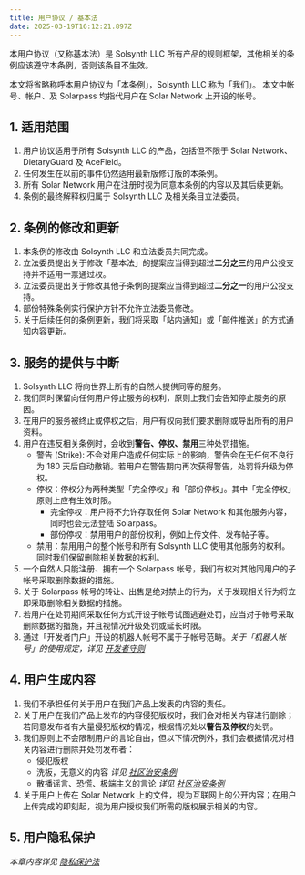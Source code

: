 ```yaml
---
title: 用户协议 / 基本法
date: 2025-03-19T16:12:21.897Z
---
```


本用户协议（又称基本法）是 Solsynth LLC 所有产品的规则框架，其他相关的条例应该遵守本条例，否则该条目不生效。

本文将省略称呼本用户协议为「本条例」，Solsynth LLC 称为「我们」。
本文中帐号、帐户、及 Solarpass 均指代用户在 Solar Network 上开设的帐号。

## 1. 适用范围

1. 用户协议适用于所有 Solsynth LLC 的产品，包括但不限于 Solar Network、DietaryGuard 及 AceField。
2. 任何发生在以前的事件仍然适用最新版修订版的本条例。 
3. 所有 Solar Network 用户在注册时视为同意本条例的内容以及其后续更新。
4. 条例的最终解释权归属于 Solsynth LLC 及相关条目立法委员。

## 2. 条例的修改和更新

1. 本条例的修改由 Solsynth LLC 和立法委员共同完成。
2. 立法委员提出关于修改「基本法」的提案应当得到超过**二分之三**的用户公投支持并不适用一票通过权。
3. 立法委员提出关于修改其他子条例的提案应当得到超过**二分之一**的用户公投支持。
4. 部份特殊条例实行保护方针不允许立法委员修改。
5. 关于后续任何的条例更新，我们将采取「站内通知」或「邮件推送」的方式通知内容更新。

## 3. 服务的提供与中断

1. Solsynth LLC 将向世界上所有的自然人提供同等的服务。
2. 我们同时保留向任何用户停止服务的权利，原则上我们会告知停止服务的原因。
3. 在用户的服务被终止或停权之后，用户有权向我们要求删除或导出所有的用户资料。
4. 用户在违反相关条例时，会收到**警告、停权、禁用**三种处罚措施。
    - 警告 (Strike): 不会对用户造成任何实际上的影响，警告会在无任何不良行为 180 天后自动撤销。若用户在警告期内再次获得警告，处罚将升级为停权。
    - 停权：停权分为两种类型「完全停权」和「部份停权」。其中「完全停权」原则上应有生效时限。
        - 完全停权：用户将不允许存取任何 Solar Network 和其他服务内容，同时也会无法登陆 Solarpass。
        - 部份停权：禁用用户的部份权利，例如上传文件、发布帖子等。
    - 禁用：禁用用户的整个帐号和所有 Solsynth LLC 使用其他服务的权利。同时我们保留删除相关数据的权利。
5. 一个自然人只能注册、拥有一个 Solarpass 帐号，我们有权对其他同用户的子帐号采取删除数据的措施。
6. 关于 Solarpass 帐号的转让、出售是绝对禁止的行为，关于发现相关行为将立即采取删除相关数据的措施。
7. 若用户在处罚期间采取任何方式开设子帐号试图逃避处罚，应当对子帐号采取删除数据的措施，并且视情况升级处罚或延长时限。
8. 通过「开发者门户」开设的机器人帐号不属于子帐号范畴。*关于「机器人帐号」的使用规定，详见 [开发者守则](/terms/developer-rules)*

## 4. 用户生成内容

1. 我们不承担任何关于用户在我们产品上发表的内容的责任。
2. 关于用户在我们产品上发布的内容侵犯版权时，我们会对相关内容进行删除；若同意发布者有大量侵犯版权的情况，根据情况处以**警告及停权**的处罚。
3. 我们原则上不会限制用户的言论自由，但以下情况例外，我们会根据情况对相关内容进行删除并处罚发布者：
    - 侵犯版权
    - 洗板，无意义的内容 *详见 [社区治安条例](/terms/community-safety-law)*
    - 散播谣言、恐慌、极端主义的言论 *详见 [社区治安条例](/terms/community-safety-law)*
4. 关于用户上传在 Solar Network 上的文件，视为互联网上的公开内容；在用户上传完成的即刻起，视为用户授权我们所需的版权展示相关的内容。

## 5. 用户隐私保护

*本章内容详见 [隐私保护法](/terms/privacy-policy)*